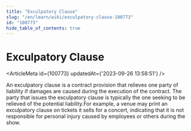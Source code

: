 ```yaml
---
title: "Exculpatory Clause"
slug: "/en/learn/wiki/exculpatory-clause-100773"
id: "100773"
hide_table_of_contents: true
---
```



# Exculpatory Clause

<ArticleMeta id={100773} updatedAt={'2023-09-26 13:58:51'} />
<div className='border-solid border-b border-t-0 my-4 border-[var(--ifm-color-gray-300)]' />

An exculpatory clause is a contract provision that relieves one party of liability if damages are caused during the execution of the contract. The party that issues the exculpatory clause is typically the one seeking to be relieved of the potential liability.For example, a venue may print an exculpatory clause on tickets it sells for a concert, indicating that it is not responsible for personal injury caused by employees or others during the show.
